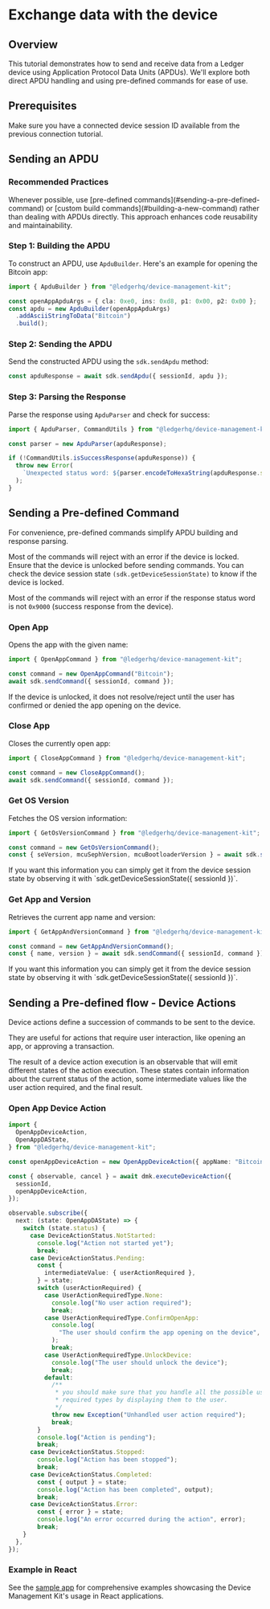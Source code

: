 
# Exchange data with the device

## Overview

This tutorial demonstrates how to send and receive data from a Ledger device using Application Protocol Data Units (APDUs). We'll explore both direct APDU handling and using pre-defined commands for ease of use.

## Prerequisites

Make sure you have a connected device session ID available from the previous connection tutorial.

## Sending an APDU

### Recommended Practices

<Callout> 
  Whenever possible, use [pre-defined commands](#sending-a-pre-defined-command) or [custom build commands](#building-a-new-command) rather than dealing with APDUs directly. This approach enhances code reusability and maintainability.
</Callout>

### Step 1: Building the APDU

To construct an APDU, use `ApduBuilder`. Here's an example for opening the Bitcoin app:

```ts
import { ApduBuilder } from "@ledgerhq/device-management-kit";

const openAppApduArgs = { cla: 0xe0, ins: 0xd8, p1: 0x00, p2: 0x00 };
const apdu = new ApduBuilder(openAppApduArgs)
  .addAsciiStringToData("Bitcoin")
  .build();
```
### Step 2: Sending the APDU

Send the constructed APDU using the `sdk.sendApdu` method:

```ts
const apduResponse = await sdk.sendApdu({ sessionId, apdu });
```
### Step 3: Parsing the Response

Parse the response using `ApduParser` and check for success:

```ts
import { ApduParser, CommandUtils } from "@ledgerhq/device-management-kit";

const parser = new ApduParser(apduResponse);

if (!CommandUtils.isSuccessResponse(apduResponse)) {
  throw new Error(
    `Unexpected status word: ${parser.encodeToHexaString(apduResponse.statusCode)}`,
  );
}
```

## Sending a Pre-defined Command

For convenience, pre-defined commands simplify APDU building and response parsing.

<Callout type="warning" emoji="⚠️">
  Most of the commands will reject with an error if the device is locked. Ensure that the device is unlocked before sending commands. You can check the device session state <code>(sdk.getDeviceSessionState)</code> to know if the device is locked.

  Most of the commands will reject with an error if the response status word is not <code>0x9000</code> (success response from the device).
</Callout>

### Open App

Opens the app with the given name: 

```ts
import { OpenAppCommand } from "@ledgerhq/device-management-kit";

const command = new OpenAppCommand("Bitcoin");
await sdk.sendCommand({ sessionId, command });
```

If the device is unlocked, it does not resolve/reject until the user has confirmed or denied the app opening on the device.

### Close App

Closes the currently open app:

```ts
import { CloseAppCommand } from "@ledgerhq/device-management-kit";

const command = new CloseAppCommand();
await sdk.sendCommand({ sessionId, command });
```

### Get OS Version

Fetches the OS version information:

```ts
import { GetOsVersionCommand } from "@ledgerhq/device-management-kit";

const command = new GetOsVersionCommand();
const { seVersion, mcuSephVersion, mcuBootloaderVersion } = await sdk.sendCommand({ sessionId, command });
```

<Callout>
  If you want this information you can simply get it from the device session state by observing it with `sdk.getDeviceSessionState({ sessionId })`.
</Callout>

### Get App and Version

Retrieves the current app name and version:

```ts
import { GetAppAndVersionCommand } from "@ledgerhq/device-management-kit";

const command = new GetAppAndVersionCommand();
const { name, version } = await sdk.sendCommand({ sessionId, command });
```
<Callout>
  If you want this information you can simply get it from the device session state by observing it with `sdk.getDeviceSessionState({ sessionId })`.
</Callout>

## Sending a Pre-defined flow - Device Actions

Device actions define a succession of commands to be sent to the device.

They are useful for actions that require user interaction, like opening an app,
or approving a transaction.

The result of a device action execution is an observable that will emit different states of the action execution. These states contain information about the current status of the action, some intermediate values like the user action required, and the final result.

### Open App Device Action

```ts
import {
  OpenAppDeviceAction,
  OpenAppDAState,
} from "@ledgerhq/device-management-kit";

const openAppDeviceAction = new OpenAppDeviceAction({ appName: "Bitcoin" });

const { observable, cancel } = await dmk.executeDeviceAction({
  sessionId,
  openAppDeviceAction,
});

observable.subscribe({
  next: (state: OpenAppDAState) => {
    switch (state.status) {
      case DeviceActionStatus.NotStarted:
        console.log("Action not started yet");
        break;
      case DeviceActionStatus.Pending:
        const {
          intermediateValue: { userActionRequired },
        } = state;
        switch (userActionRequired) {
          case UserActionRequiredType.None:
            console.log("No user action required");
            break;
          case UserActionRequiredType.ConfirmOpenApp:
            console.log(
              "The user should confirm the app opening on the device",
            );
            break;
          case UserActionRequiredType.UnlockDevice:
            console.log("The user should unlock the device");
            break;
          default:
            /**
             * you should make sure that you handle all the possible user action
             * required types by displaying them to the user.
             */
            throw new Exception("Unhandled user action required");
            break;
        }
        console.log("Action is pending");
        break;
      case DeviceActionStatus.Stopped:
        console.log("Action has been stopped");
        break;
      case DeviceActionStatus.Completed:
        const { output } = state;
        console.log("Action has been completed", output);
        break;
      case DeviceActionStatus.Error:
        const { error } = state;
        console.log("An error occurred during the action", error);
        break;
    }
  },
});
```

### Example in React

See the [sample app](https://github.com/LedgerHQ/device-sdk-ts/tree/develop/apps/sample) for comprehensive examples showcasing the Device Management Kit's usage in React applications.
